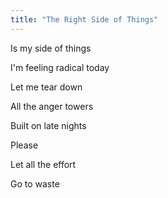 ```yaml
---
title: "The Right Side of Things"
---
```


Is my side of things

I'm feeling radical today

Let me tear down

All the anger towers

Built on late nights

Please

Let all the effort

Go to waste
